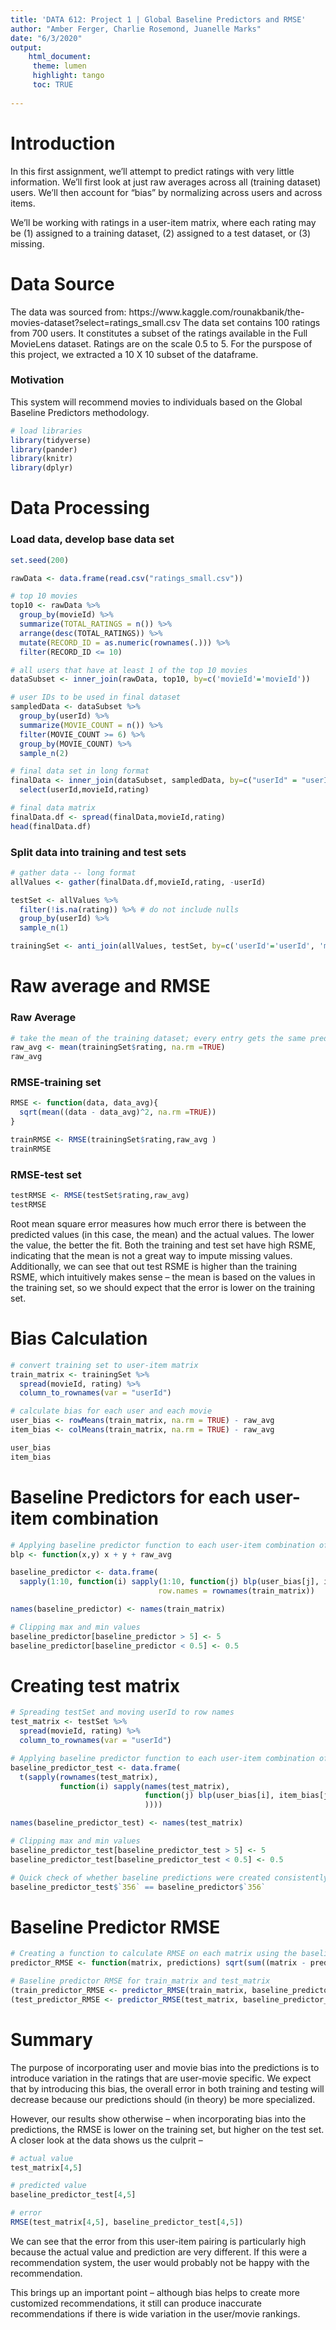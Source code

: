```yaml
---
title: 'DATA 612: Project 1 | Global Baseline Predictors and RMSE'
author: "Amber Ferger, Charlie Rosemond, Juanelle Marks" 
date: "6/3/2020"
output: 
    html_document:
     theme: lumen
     highlight: tango
     toc: TRUE
    
---
```


# Introduction

In this first assignment, we’ll attempt to predict ratings with very little information. We’ll first look at just raw averages across all (training dataset) users. We’ll then account for “bias” by normalizing across users and across items.  
  
We'll be working with ratings in a user-item matrix, where each rating may be (1) assigned to a training dataset, (2) assigned to a test dataset, or (3) missing.

# Data Source
The data was sourced from: https://www.kaggle.com/rounakbanik/the-movies-dataset?select=ratings_small.csv
The data set contains 100 ratings from 700 users. It constitutes  a subset of the ratings available in the Full MovieLens dataset. Ratings are on the scale 0.5 to 5. For the purspose of this project, we extracted a 10 X 10 subset of the dataframe.

### Motivation
This system will recommend movies to individuals based on the Global Baseline Predictors methodology. 



```r
# load libraries
library(tidyverse)
library(pander)
library(knitr)
library(dplyr)

```


# Data Processing

### Load data, develop base data set
```r
set.seed(200)

rawData <- data.frame(read.csv("ratings_small.csv"))

# top 10 movies
top10 <- rawData %>%
  group_by(movieId) %>%
  summarize(TOTAL_RATINGS = n()) %>%
  arrange(desc(TOTAL_RATINGS)) %>%
  mutate(RECORD_ID = as.numeric(rownames(.))) %>%
  filter(RECORD_ID <= 10)

# all users that have at least 1 of the top 10 movies
dataSubset <- inner_join(rawData, top10, by=c('movieId'='movieId'))

# user IDs to be used in final dataset
sampledData <- dataSubset %>%
  group_by(userId) %>%
  summarize(MOVIE_COUNT = n()) %>%
  filter(MOVIE_COUNT >= 6) %>%
  group_by(MOVIE_COUNT) %>% 
  sample_n(2)

# final data set in long format
finalData <- inner_join(dataSubset, sampledData, by=c("userId" = "userId")) %>%
  select(userId,movieId,rating)

# final data matrix
finalData.df <- spread(finalData,movieId,rating)
head(finalData.df)

```

### Split data into training and test sets

```r

# gather data -- long format
allValues <- gather(finalData.df,movieId,rating, -userId)

testSet <- allValues %>%
  filter(!is.na(rating)) %>% # do not include nulls
  group_by(userId) %>%
  sample_n(1)

trainingSet <- anti_join(allValues, testSet, by=c('userId'='userId', 'movieId'='movieId')) 

```

# Raw average and RMSE

### Raw Average
```r
# take the mean of the training dataset; every entry gets the same prediction
raw_avg <- mean(trainingSet$rating, na.rm =TRUE)
raw_avg
```

### RMSE-training set
```r
RMSE <- function(data, data_avg){ 
  sqrt(mean((data - data_avg)^2, na.rm =TRUE)) 
}

trainRMSE <- RMSE(trainingSet$rating,raw_avg )
trainRMSE
```

### RMSE-test set
```r
testRMSE <- RMSE(testSet$rating,raw_avg)
testRMSE
```

Root mean square error measures how much error there is between the predicted values (in this case, the mean) and the actual values. The lower the value, the better the fit. Both the training and test set have high RSME, indicating that the mean is not a great way to impute missing values. Additionally, we can see that out test RSME is higher than the training RSME, which intuitively makes sense -- the mean is based on the values in the training set, so we should expect that the error is lower on the training set.

# Bias Calculation

```r
# convert training set to user-item matrix
train_matrix <- trainingSet %>% 
  spread(movieId, rating) %>% 
  column_to_rownames(var = "userId")

# calculate bias for each user and each movie 
user_bias <- rowMeans(train_matrix, na.rm = TRUE) - raw_avg
item_bias <- colMeans(train_matrix, na.rm = TRUE) - raw_avg

user_bias
item_bias
```


# Baseline Predictors for each user-item combination
```r
# Applying baseline predictor function to each user-item combination of train_matrix (10x10)
blp <- function(x,y) x + y + raw_avg

baseline_predictor <- data.frame(
  sapply(1:10, function(i) sapply(1:10, function(j) blp(user_bias[j], item_bias[i]))), 
                                 row.names = rownames(train_matrix))

names(baseline_predictor) <- names(train_matrix)

# Clipping max and min values
baseline_predictor[baseline_predictor > 5] <- 5
baseline_predictor[baseline_predictor < 0.5] <- 0.5

```

# Creating test matrix
```r
# Spreading testSet and moving userId to row names
test_matrix <- testSet %>% 
  spread(movieId, rating) %>% 
  column_to_rownames(var = "userId")

# Applying baseline predictor function to each user-item combination of test_matrix (10x8)
baseline_predictor_test <- data.frame(
  t(sapply(rownames(test_matrix), 
           function(i) sapply(names(test_matrix), 
                              function(j) blp(user_bias[i], item_bias[j])
                              ))))

names(baseline_predictor_test) <- names(test_matrix)

# Clipping max and min values
baseline_predictor_test[baseline_predictor_test > 5] <- 5
baseline_predictor_test[baseline_predictor_test < 0.5] <- 0.5

# Quick check of whether baseline predictions were created consistently across train_matrix and test_matrix
baseline_predictor_test$`356` == baseline_predictor$`356`
```

# Baseline Predictor RMSE
```r
# Creating a function to calculate RMSE on each matrix using the baseline predictions
predictor_RMSE <- function(matrix, predictions) sqrt(sum((matrix - predictions)^2, na.rm = TRUE)/sum(!is.na(matrix)))

# Baseline predictor RMSE for train_matrix and test_matrix
(train_predictor_RMSE <- predictor_RMSE(train_matrix, baseline_predictor))
(test_predictor_RMSE <- predictor_RMSE(test_matrix, baseline_predictor_test))
```

# Summary
The purpose of incorporating user and movie bias into the predictions is to introduce variation in the ratings that are user-movie specific. We expect that by introducing this bias, the overall error in both training and testing will decrease because our predictions should (in theory) be more specialized.   
  
However, our results show otherwise -- when incorporating bias into the predictions, the RMSE is lower on the training set, but higher on the test set. A closer look at the data shows us the culprit --  

```r
# actual value
test_matrix[4,5]

# predicted value
baseline_predictor_test[4,5]

# error
RMSE(test_matrix[4,5], baseline_predictor_test[4,5])
```
We can see that the error from this user-item pairing is particularly high because the actual value and prediction are very different. If this were a recommendation system, the user would probably not be happy with the recommendation.  
  
This brings up an important point -- although bias helps to create more customized recommendations, it still can produce inaccurate recommendations if there is wide variation in the user/movie rankings. 
